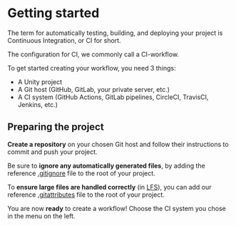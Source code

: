 # Getting started

The term for automatically testing, building, and deploying your project is Continuous Integration,
or CI for short.

The configuration for CI, we commonly call a CI-workflow.

To get started creating your workflow, you need 3 things:

- A Unity project
- A Git host (GitHub, GitLab, your private server, etc.)
- A CI system (GitHub Actions, GitLab pipelines, CircleCI, TravisCI, Jenkins, etc.)

## Preparing the project

**Create a repository** on your chosen Git host and follow their instructions to commit and push
your project.

Be sure to **ignore any automatically generated files**, by adding the reference
[.gitignore](https://github.com/github/gitignore/blob/master/Unity.gitignore) file to the root of
your project.

To **ensure large files are handled correctly** (in [LFS](https://git-lfs.github.com/)), you can add
our reference
[.gitattributes](https://gist.github.com/webbertakken/ff250a0d5e59a8aae961c2e509c07fbc) file to the
root of your project.

You are now **ready** to create a workflow! Choose the CI system you chose in the menu on the left.
